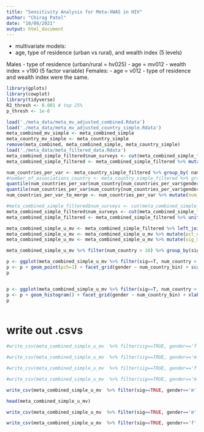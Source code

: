 ```yaml
---
title: "Sensitivity Analysis for Meta-XWAS in HIV"
author: "Chirag Patel"
date: "10/08/2021"
output: html_document
---
```


 - multivariate models: 
 - age, type of residence (urban vs rural),  and wealth index (5 levels)

Males
- type of residence (urban/rural = hv025)
- age = mv012
- wealth index = v190 (5 factor variable)
Females:
- age = v012
- type of residence and wealth index were the same.

```r
library(gplots)
library(cowplot)
library(tidyverse)
R2_thresh <- 0.001 # top 25%
p_thresh <- 1e-6

load('./meta_data/meta_mv_adjusted_combined.Rdata')
load('./meta_data/meta_mv_adjusted_country_simple.Rdata')
meta_combined_mv_simple <- meta_combined_simple
meta_country_mv_simple <- meta_country_simple
remove(meta_combined, meta_combined_simple, meta_country_simple)
load('./meta_data/meta_filtered_data.Rdata')
meta_combined_simple_filtered$num_surveys <- cut(meta_combined_simple_filtered$k, breaks=c(0,1,10,20,30,40, 50))
meta_combined_simple_filtered <- meta_combined_simple_filtered %>% mutate(sig=(pvalue < p_thresh) & (mean_r2 >= R2_thresh))


```


```r
num_countries_per_var <- meta_country_simple_filtered %>% group_by( name, gender) %>% summarize(num_country=n()) %>% ungroup()
#number_of_associations_country <- meta_country_simple_filtered %>% group_by(k, country, gender) %>% summarize(n=n())
quantile(num_countries_per_var$num_country[num_countries_per_var$gender == 'm'], probs=c(.5, .75, .8, .9, .95, .975, .99))
quantile(num_countries_per_var$num_country[num_countries_per_var$gender == 'f'], probs=c(.5, .75, .8, .9, .95, .975, .99))
num_countries_per_var_to_merge <- num_countries_per_var %>% mutate(num_country_bin = cut(num_country, breaks=c(0,1,10,20,30))) %>% unite(key, name, gender)

#meta_combined_simple_filtered$num_surveys <- cut(meta_combined_simple_filtered$k, breaks=c(0,1,5,10,15,20,25,30, 35,40, 45, 50))
meta_combined_simple_filtered$num_surveys <- cut(meta_combined_simple_filtered$k, breaks=c(0,1,10,20,30,40, 50))
meta_combined_simple_filtered <- meta_combined_simple_filtered %>% unite(key, name, gender, remove = F) %>% left_join(num_countries_per_var_to_merge)

```


```r
meta_combined_simple_u_mv <- meta_combined_simple_filtered %>% left_join(meta_combined_mv_simple %>% select(name, gender, beta, se, pvalue), suffix=c("", "_mv"), by=c('name'='name', 'gender'='gender'))
meta_combined_simple_u_mv <- meta_combined_simple_u_mv %>% mutate(pct_diff = (((beta_mv)-(beta)) / (beta))*100) %>% mutate(pct_diff_gt_25 = abs(pct_diff) > 25)
meta_combined_simple_u_mv <- meta_combined_simple_u_mv %>% mutate(sig_mv = pvalue_mv >= p_thresh)
```

```r
meta_combined_simple_u_mv %>% filter(num_country > 10) %>% group_by(sig, sig_mv, pct_diff_gt_25, num_country_bin) %>% count()
```

```r



p <- ggplot(meta_combined_simple_u_mv %>% filter(sig==T, num_country > 10), aes(exp(beta), exp(beta_mv)))
p <- p + geom_point(pch=1) + facet_grid(gender ~ num_country_bin) + scale_x_log10(limits=c(-.7, 1.4)) + scale_y_log10(limits=c(-.7, 1.4))  + geom_abline()
p


p <- ggplot(meta_combined_simple_u_mv %>% filter(sig==T, num_country > 10), aes( pct_diff ))
p <- p + geom_histogram() + facet_grid(gender ~ num_country_bin) + xlab('% change in coefficient')
p



```

# write out .csvs
```r

#write_csv(meta_combined_simple_u_mv  %>% filter(sig==TRUE, gender=='f', num_country_bin == '(20,30]') %>% arrange(-mean_r2,log10(pvalue)) %>% select(var, var_lbl, num_country, pvalue, pvalue_mv, mean_r2, beta, beta_mv, pct_diff) %>% mutate(or=exp(beta), or_mv=exp(beta_mv)), file='f_20_30.csv')

#write_csv(meta_combined_simple_u_mv  %>% filter(sig==TRUE, gender=='m', num_country_bin == '(20,30]') %>% arrange(-mean_r2,log10(pvalue)) %>% select(var, var_lbl, num_country, pvalue, pvalue_mv, mean_r2, beta, beta_mv, pct_diff) %>% mutate(or=exp(beta), or_mv=exp(beta_mv)), file='m_20_30.csv')

#write_csv(meta_combined_simple_u_mv  %>% filter(sig==TRUE, gender=='f', num_country_bin == '(10,20]') %>% arrange(-mean_r2,log10(pvalue)) %>% select(var, var_lbl, num_country, pvalue, pvalue_mv, mean_r2, beta, beta_mv, pct_diff) %>% mutate(or=exp(beta), or_mv=exp(beta_mv)), file='f_10_20.csv')

#write_csv(meta_combined_simple_u_mv  %>% filter(sig==TRUE, gender=='m', num_country_bin == '(10,20]') %>% arrange(-mean_r2,log10(pvalue)) %>% select(var, var_lbl, num_country, pvalue, pvalue_mv, mean_r2, beta, beta_mv, pct_diff) %>% mutate(or=exp(beta), or_mv=exp(beta_mv)), file='m_10_20.csv')

write_csv(meta_combined_simple_u_mv  %>% filter(sig==TRUE, gender=='m', num_country_bin == '(10,20]') %>% arrange(-mean_r2,log10(pvalue)) %>% select(var, var_lbl, num_country, pvalue, pvalue_mv, mean_r2, beta, beta_mv, pct_diff) %>% mutate(or=exp(beta), or_mv=exp(beta_mv)), file='m_10_20.csv')

head(meta_combined_simple_u_mv)

write_csv(meta_combined_simple_u_mv  %>% filter(sig==TRUE, gender=='m', k > 10) %>% arrange(-mean_r2,log10(pvalue)) %>% select(var, var_lbl, num_country, pvalue, pvalue_mv, mean_r2, beta, beta_mv, pct_diff) %>% mutate(or=exp(beta), or_mv=exp(beta_mv)), file='males_mv.csv')

write_csv(meta_combined_simple_u_mv  %>% filter(sig==TRUE, gender=='f', k > 10) %>% arrange(-mean_r2,log10(pvalue)) %>% select(var, var_lbl, num_country, pvalue, pvalue_mv, mean_r2, beta, beta_mv, pct_diff) %>% mutate(or=exp(beta), or_mv=exp(beta_mv)), file='females_mv.csv')

```

